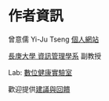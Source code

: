 # 作者資訊{- #author}

曾意儒 Yi-Ju Tseng [個人網站](https://yjtseng.info/){target="_blank"}

[長庚大學 資訊管理學系](http://im.cgu.edu.tw/bin/home.php){target="_blank"} 副教授



Lab: [數位健康實驗室](https://dhlab-cgu.github.io/){target="_blank"}

歡迎提供[建議與回饋](){target="_blank"}




